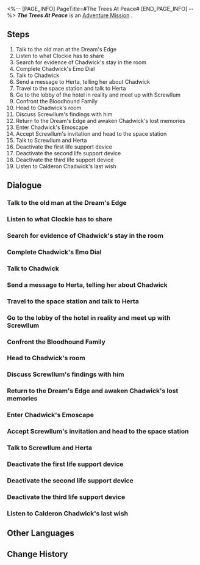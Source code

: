 <%-- [PAGE_INFO]
PageTitle=#The Trees At Peace#
[END_PAGE_INFO] --%>
{{Stub|Dialogue, characters, and location(s)}}
{{Mission Infobox
|id            = 2030301
|title         = 
|image         = Mission The Trees At Peace.png
|type          = Adventure
|event_name    = 
|chapter       = 
|requirements  = 
* [[Trailblaze Mission]] ''[[Whodunit]]'' completed
* [[Trailblaze Continuance]] ''[[When the Stars of Ingenuity Shine]]'' completed
|summary       = Calderon Chadwick was once a brilliant scientist. However, the "Imaginary Implosion Pulse" he developed led to the loss of homes and lives for innumerable individuals.<br />He spent the remainder of his life yearning for redemption, and it took several centuries after his physical demise for him to find the rightful place he deserved.
|characters    = <!--characters that appear in this mission-->
|startLocation = <!--location as it intially appears on the mission screen-->
|world         = <!--i.e. Penacony-->
|area          = <!--i.e. A Child's Dream-->
|prev          = 
|next          = 
|exp           = 350
|credits       = 80000
|stellarJade   = 
|other         = {{Card List|Traveler's Guide*5; Refined Aether*5; Lost Crystal*5; Clock Credits*360|delim=;}}
}}
'''''The Trees At Peace''''' is an [[Adventure Mission]]<!--in [world]-->.

==Steps==
# Talk to the old man at the Dream's Edge
# Listen to what Clockie has to share
# Search for evidence of Chadwick's stay in the room
# Complete Chadwick's Emo Dial
# Talk to Chadwick
# Send a message to Herta, telling her about Chadwick
# Travel to the space station and talk to Herta
# Go to the lobby of the hotel in reality and meet up with Screwllum
# Confront the Bloodhound Family
# Head to Chadwick's room
# Discuss Screwllum's findings with him
# Return to the Dream's Edge and awaken Chadwick's lost memories
# Enter Chadwick's Emoscape
# Accept Screwllum's invitation and head to the space station
# Talk to Screwllum and Herta
# Deactivate the first life support device
# Deactivate the second life support device
# Deactivate the third life support device
# Listen to Calderon Chadwick's last wish

<!--
==Gameplay Notes==

--><!--
==Trial Character==

-->
==Dialogue==
{{Stub Dialogue}}
===Talk to the old man at the Dream's Edge===
{{Mission Description|type=adventure|location=<!--to be added-->|You encounter an old man with a profound gaze at the Dream's Edge.<br />Talk with him and learn about his experiences.}}
{{Dialogue Start}}
:{{tx}}
{{Dialogue End}}

===Listen to what Clockie has to share===
{{Mission Description|type=adventure|location=<!--to be added-->|update|You encounter an old man with a profound gaze at the Dream's Edge, but your discussion is harshly interrupted by the Bloodhound Family.<br />Clockie seems to have sensed something from the old man. Talk with him.}}
{{Dialogue Start}}
:{{tx}}
{{Dialogue End}}

===Search for evidence of Chadwick's stay in the room===
{{Mission Description|type=adventure|location=<!--to be added-->|update|Screwllum joins you in the investigation of Chadwick's past.<br />Chadwick's room seems empty. Explore the area for any potential clues.}}
{{Dialogue Start}}
:{{tx}}
{{Dialogue End}}

===Complete Chadwick's Emo Dial===
{{Mission Description|type=adventure|location=<!--to be added-->|update|You encounter an old man with a profound gaze at the Dream's Edge, but your discussion is harshly interrupted by the Bloodhound Family.<br />Clockie believes that the old man is lacking a certain mood. Help fix his lost emotions after the Bloodhound Family members leave.}}
{{Dialogue Start}}
:{{tx}}
{{Dialogue End}}

===Talk to Chadwick===
{{Mission Description|type=adventure|location=<!--to be added-->|update|You have helped the old man named Chadwick fix his missing mood pieces.<br />Now, you can have an uninterrupted talk with him.}}
{{Dialogue Start}}
:{{tx}}
{{Dialogue End}}

===Send a message to Herta, telling her about Chadwick===
{{Mission Description|type=adventure|location=<!--to be added-->|update|Surprisingly, the old man named Chadwick was once a member of the Genius Society. Why is he stranded at the Dream's Edge?<br />You decide to inform other members of the Society &mdash; the ones you know, that is &mdash; about Chadwick's situation.}}
{{Dialogue Start}}
:{{tx}}
{{Dialogue End}}

===Travel to the space station and talk to Herta===
{{Mission Description|type=adventure|location=<!--to be added-->|update|Surprisingly, the old man named Chadwick was once a member of the Genius Society. Why is he stranded at the Dream's Edge?<br />Herta is shocked by the news of his presence in Penacony and requests that you immediately head to the space station to discuss further information.}}
{{Dialogue Start}}
:{{tx}}
{{Dialogue End}}

===Go to the lobby of the hotel in reality and meet up with Screwllum===
{{Mission Description|type=adventure|location=<!--to be added-->|update|Surprisingly, the old man named Chadwick was once a member of the Genius Society. Why is he stranded at the Dream's Edge?<br />Screwllum decides to personally travel to Penacony to uncover the truth and invites you to meet at The Reverie.}}
{{Dialogue Start}}
:{{tx}}
{{Dialogue End}}

===Confront the Bloodhound Family===
{{Mission Description|type=adventure|location=<!--to be added-->|update|Screwllum joins you in the investigation of Chadwick's past.<br />However, the Bloodhound Family once again poses a hindrance. Find a way to convince them.}}
{{Dialogue Start}}
:{{tx}}
{{Dialogue End}}

===Head to Chadwick's room===
{{Mission Description|type=adventure|location=<!--to be added-->|update|Screwllum joins you in the investigation of Chadwick's past.<br />Thanks to Screwllum's negotiation, The Family has accepted your request to check Chadwick's room.}}
{{Dialogue Start}}
:{{tx}}
{{Dialogue End}}

===Discuss Screwllum's findings with him===
{{Mission Description|type=adventure|location=<!--to be added-->|update|Screwllum joins you in the investigation of Chadwick's past.<br />Screwllum has found something in the empty room. Talk to him to learn more.}}
{{Dialogue Start}}
:{{tx}}
{{Dialogue End}}

===Return to the Dream's Edge and awaken Chadwick's lost memories===
{{Mission Description|type=adventure|location=<!--to be added-->|update|Chadwick's physical body has already vanished, leaving behind a cluster of Memory Bubbles.<br />Return to the Dream's Edge with Screwllum's keepsake to help Chadwick recall his forgotten past.}}
{{Dialogue Start}}
:{{tx}}
{{Dialogue End}}

===Enter Chadwick's Emoscape===
{{Mission Description|type=adventure|location=<!--to be added-->|update|Screwllum's keepsake seems to have awakened Chadwick's memories.<br />Use the Clockwork to enter his Emoscape and relive his experiences.}}
{{Dialogue Start}}
:{{tx}}
{{Dialogue End}}

===Accept Screwllum's invitation and head to the space station===
{{Mission Description|type=adventure|location=<!--to be added-->|update|Screwllum has convinced The Family and retrieved Chadwick's memories.<br />Return to the space station and bid farewell to Dr. Chadwick, accompanied by Screwllum and Herta.}}
{{Dialogue Start}}
:{{tx}}
{{Dialogue End}}

===Talk to Screwllum and Herta===
{{Mission Description|type=adventure|location=<!--to be added-->|update|Screwllum has convinced The Family and retrieved Chadwick's memories.<br />Return to the space station and bid farewell to Dr. Chadwick, accompanied by Screwllum and Herta.}}
{{Dialogue Start}}
:{{tx}}
{{Dialogue End}}

===Deactivate the first life support device===
{{Mission Description|type=adventure|location=<!--to be added-->|update|Under the watchful eyes of you, Screwllum, and Herta &mdash; Dr. Chadwick, who has endured external and mental struggles throughout his life, finally reaches a peaceful end.<br />Deactivate all the life support devices and send him on to his final journey.}}
{{Dialogue Start}}
:{{tx}}
{{Dialogue End}}

===Deactivate the second life support device===
{{Mission Description|type=adventure|location=<!--to be added-->|update|Under the watchful eyes of you, Screwllum, and Herta &mdash; Dr. Chadwick, who has endured external and mental struggles throughout his life, finally reaches a peaceful end.<br />Deactivate all the life support devices and send him on to his final journey.}}
{{Dialogue Start}}
:{{tx}}
{{Dialogue End}}

===Deactivate the third life support device===
{{Mission Description|type=adventure|location=<!--to be added-->|update|Under the watchful eyes of you, Screwllum, and Herta &mdash; Dr. Chadwick, who has endured external and mental struggles throughout his life, finally reaches a peaceful end.<br />Deactivate all the life support devices and send him on to his final journey.}}
{{Dialogue Start}}
:{{tx}}
{{Dialogue End}}

===Listen to Calderon Chadwick's last wish===
{{Mission Description|type=adventure|location=<!--to be added-->|update|Under the watchful eyes of you, Screwllum, and Herta &mdash; Dr. Chadwick, who has endured external and mental struggles throughout his life, finally reaches a peaceful end.<br />However, before the Ocean of Trees returns to complete tranquility, the genius still has something to say...}}
{{Dialogue Start}}
:{{tx}}
{{Dialogue End}}

==Other Languages==
{{Other Languages
|en   = The Trees At Peace
|zhs  = 树海归于谧宁
|zht  = 樹海歸於謐寧
|ja   = 樹海は静謐に帰す
|ko   = 고요함으로 돌아간 숲
|es   = Los árboles vuelven a la calma
|fr   = Forêt en paix
|ru   = Мир среди деревьев
|th   = ผืนป่ากลับสู่ความสงบ
|vi   = Biển Rừng Tĩnh Lặng
|de   = Das Meer von Bäumen ruht
|id   = Lautan Pohon Kembali Tenang
|pt   = As Árvores em Paz
}}

==Change History==
{{Change History|2.0}}
